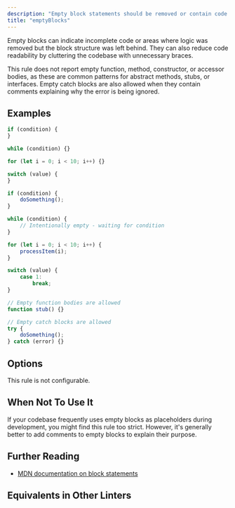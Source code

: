 ```yaml
---
description: "Empty block statements should be removed or contain code."
title: "emptyBlocks"
---
```



<RuleSummary plugin="ts" rule="emptyBlocks" />

Empty blocks can indicate incomplete code or areas where logic was removed but the block structure was left behind.
They can also reduce code readability by cluttering the codebase with unnecessary braces.

This rule does not report empty function, method, constructor, or accessor bodies, as these are common patterns for abstract methods, stubs, or interfaces.
Empty catch blocks are also allowed when they contain comments explaining why the error is being ignored.

## Examples

<Tabs>
<TabItem label="❌ Incorrect">

```ts
if (condition) {
}

while (condition) {}

for (let i = 0; i < 10; i++) {}

switch (value) {
}
```

</TabItem>
<TabItem label="✅ Correct">

```ts
if (condition) {
	doSomething();
}

while (condition) {
	// Intentionally empty - waiting for condition
}

for (let i = 0; i < 10; i++) {
	processItem(i);
}

switch (value) {
	case 1:
		break;
}

// Empty function bodies are allowed
function stub() {}

// Empty catch blocks are allowed
try {
	doSomething();
} catch (error) {}
```

</TabItem>
</Tabs>

## Options

This rule is not configurable.

## When Not To Use It

If your codebase frequently uses empty blocks as placeholders during development, you might find this rule too strict.
However, it's generally better to add comments to empty blocks to explain their purpose.

## Further Reading

- [MDN documentation on block statements](https://developer.mozilla.org/en-US/docs/Web/JavaScript/Reference/Statements/block)

## Equivalents in Other Linters

<RuleEquivalents pluginId="ts" ruleId="emptyBlocks" />
